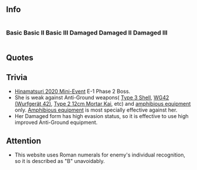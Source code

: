 ==Info==

<div style="display:inline-block"><h3>Basic</h3>{{EnemyShipInfoKai|{{PAGENAME}}}}</div>
<div style="display:inline-block"><h3>Basic II</h3>{{EnemyShipInfoKai|{{PAGENAME}}/II}}</div>
<div style="display:inline-block"><h3>Basic III</h3>{{EnemyShipInfoKai|{{PAGENAME}}/III}}</div>
<div style="display:inline-block"><h3>Damaged</h3>{{EnemyShipInfoKai|{{PAGENAME}}/Damaged}}</div>
<div style="display:inline-block"><h3>Damaged II</h3>{{EnemyShipInfoKai|{{PAGENAME}}/Damaged II}}</div>
<div style="display:inline-block"><h3>Damaged III</h3>{{EnemyShipInfoKai|{{PAGENAME}}/Damaged III}}</div>
{{EnemyShipCategoriesKai|{{PAGENAME}}}}

==Quotes==
{{Abyssquote
|Clip1 = {{Audio|file=Supply Depot Princess Intro.ogg}}<br/>{{Audio|file=Supply Depot Princess  Broken Form Intro.ogg}}
|開幕前 = アツメタ…ブッシ…ハ……ヤラセハ……シナイ……ッ！
<br/>マタ…キタノカ……。　モウ……カエレッ…ヨォ………！(Broken Form)
|EN1 = My gathered... materials... I will not let you..have them..!
You're..still coming here... get out already...! (Broken Form)
|Clip0 = {{Audio|file=Supply Depot Princess Attack.ogg}}<br/>{{Audio|file=Supply Depot Princess  Broken Form Attack.ogg}}
|砲撃 = フフッ…ヤッテシマエ…。カエリウチダ！<br/>
イカシテカエスナ…。シズメ…シズメェェッ！(Broken Form)
|EN0 = Heheh... Set them ablaze quickly... it's our counterattack...!
I will not let you live....sink..SIIIINK..! (Broken Form)
|Clip2 = {{Audio|file=Supply Depot Princess Damaged.ogg}}<br/>{{Audio|file=Supply Depot Princess  Broken Form Damaged.ogg}}
|被弾 = イタイ…ヤメロッ！…モエテシマウ…<br/>
ヤメロヨ…。セッカクアツメタノニ…モエテシマウ…。ヤメロォッ！(Broken Form)
|EN2 = It hurts...stop..! It's gonna burn...!
Stop... the...materials I worked hard to get...it's gonna burn..! Stooop! (Broken Form)
|Note2 = Referring to her oil canisters.
|Clip3 =
{{Audio|file=Supply Depot Princess Destroyed.ogg}}
|昼戦終了時 = モヤスノハヤメテ…。セッカク……アツメタノニ…。アッ……デモ…モエルホノオ……ナンダカ…綺麗だ。(Broken Form Destroyed Line)
|EN3 = Stop burning our materials... And I was collecting such more them...　Ah... but... the burning flames are...somehow..beautiful.(Broken Form Destroyed Line)
}}

==Trivia==
* [[Hinamatsuri 2020 Mini-Event]] E-1 Phase 2 Boss.
*She is weak against Anti-Ground weapons( [[Type 3 Shell]], [[WG42 (Wurfgerät 42)]], [[Type 2 12cm Mortar Kai]], etc) and [[List of Landing Crafts by stats|amphibious equipment]] only.  [[List of Landing Crafts by stats|Amphibious equipment]] is most specially effective against her.
*Her Damaged form has high evasion status, so it is effective to use high improved Anti-Ground equipment.

==Attention==
* This website uses Roman numerals for enemy's individual recognition, so it is described as "B" unavoidably.

{{Enemyshiplist}}